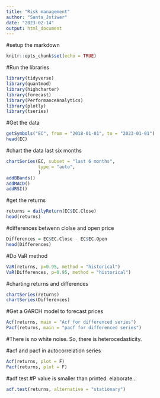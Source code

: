 ---
title: "Risk management"
author: "Santa_Jstiwer"
date: "2023-02-14"
output: html_document
---
#setup the markdown
```{r setup, include=FALSE}
knitr::opts_chunk$set(echo = TRUE)
```
#Run the libraries
```{r}
library(tidyverse)
library(quantmod)
library(highcharter)
library(forecast)
library(PerformanceAnalytics)
library(plotly)
library(tseries)
```
#Get the data
```{r}
getSymbols("EC", from = "2018-01-01", to = "2023-01-01")
head(EC)
```
#chart the data last six months
```{r}
chartSeries(EC, subset = "last 6 months", 
            type = "auto",
            )
addBBands()
addMACD()
addRSI()
```
#get the returns
```{r}
returns = dailyReturn(EC$EC.Close)
head(returns)
```
#differences betwenn clolse and open price
```{r}
Differences = EC$EC.Close - EC$EC.Open
head(Differences)
```
#Do VaR method
```{r}
VaR(returns, p=0.95, method = "historical")
VaR(Differences, p=0.95, method = "historical")

```
#charting returns and differences
```{r}
chartSeries(returns)
chartSeries(Differences)
```
#Get a GARCH model to forecast prices
```{r}
Acf(returns, main = "Acf for differenced series")
Pacf(returns, main = "pacf for differenced series")
```
#There is no white noise. So, there is heterocedasticity.


#acf and pacf in autocorrelation series
```{r}
Acf(returns, plot = F)
Pacf(returns, plot = F)
```
#adf test
#P value is smaller than printed. elaborate...
```{r}
adf.test(returns, alternative = "stationary")
```

